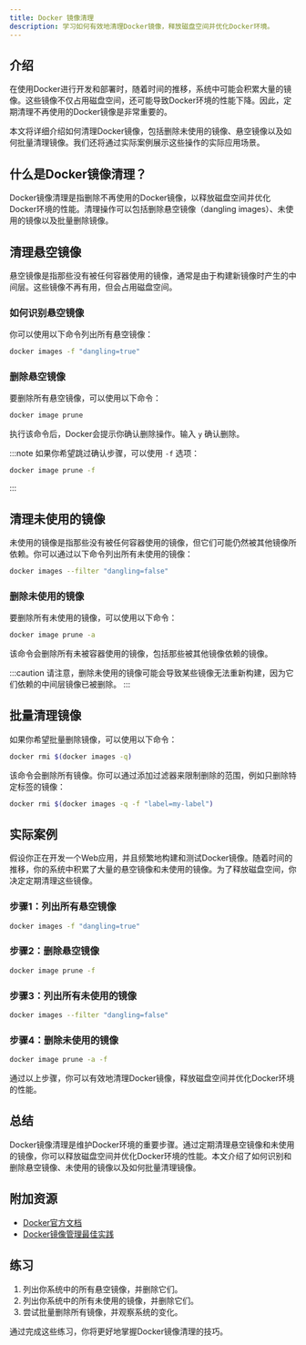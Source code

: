 ```yaml
---
title: Docker 镜像清理
description: 学习如何有效地清理Docker镜像，释放磁盘空间并优化Docker环境。
---
```


## 介绍

在使用Docker进行开发和部署时，随着时间的推移，系统中可能会积累大量的镜像。这些镜像不仅占用磁盘空间，还可能导致Docker环境的性能下降。因此，定期清理不再使用的Docker镜像是非常重要的。

本文将详细介绍如何清理Docker镜像，包括删除未使用的镜像、悬空镜像以及如何批量清理镜像。我们还将通过实际案例展示这些操作的实际应用场景。

## 什么是Docker镜像清理？

Docker镜像清理是指删除不再使用的Docker镜像，以释放磁盘空间并优化Docker环境的性能。清理操作可以包括删除悬空镜像（dangling images）、未使用的镜像以及批量删除镜像。

## 清理悬空镜像

悬空镜像是指那些没有被任何容器使用的镜像，通常是由于构建新镜像时产生的中间层。这些镜像不再有用，但会占用磁盘空间。

### 如何识别悬空镜像

你可以使用以下命令列出所有悬空镜像：

```bash
docker images -f "dangling=true"
```

### 删除悬空镜像

要删除所有悬空镜像，可以使用以下命令：

```bash
docker image prune
```

执行该命令后，Docker会提示你确认删除操作。输入 `y` 确认删除。

:::note
如果你希望跳过确认步骤，可以使用 `-f` 选项：

```bash
docker image prune -f
```
:::

## 清理未使用的镜像

未使用的镜像是指那些没有被任何容器使用的镜像，但它们可能仍然被其他镜像所依赖。你可以通过以下命令列出所有未使用的镜像：

```bash
docker images --filter "dangling=false"
```

### 删除未使用的镜像

要删除所有未使用的镜像，可以使用以下命令：

```bash
docker image prune -a
```

该命令会删除所有未被容器使用的镜像，包括那些被其他镜像依赖的镜像。

:::caution
请注意，删除未使用的镜像可能会导致某些镜像无法重新构建，因为它们依赖的中间层镜像已被删除。
:::

## 批量清理镜像

如果你希望批量删除镜像，可以使用以下命令：

```bash
docker rmi $(docker images -q)
```

该命令会删除所有镜像。你可以通过添加过滤器来限制删除的范围，例如只删除特定标签的镜像：

```bash
docker rmi $(docker images -q -f "label=my-label")
```

## 实际案例

假设你正在开发一个Web应用，并且频繁地构建和测试Docker镜像。随着时间的推移，你的系统中积累了大量的悬空镜像和未使用的镜像。为了释放磁盘空间，你决定定期清理这些镜像。

### 步骤1：列出所有悬空镜像

```bash
docker images -f "dangling=true"
```

### 步骤2：删除悬空镜像

```bash
docker image prune -f
```

### 步骤3：列出所有未使用的镜像

```bash
docker images --filter "dangling=false"
```

### 步骤4：删除未使用的镜像

```bash
docker image prune -a -f
```

通过以上步骤，你可以有效地清理Docker镜像，释放磁盘空间并优化Docker环境的性能。

## 总结

Docker镜像清理是维护Docker环境的重要步骤。通过定期清理悬空镜像和未使用的镜像，你可以释放磁盘空间并优化Docker环境的性能。本文介绍了如何识别和删除悬空镜像、未使用的镜像以及如何批量清理镜像。

## 附加资源

- [Docker官方文档](https://docs.docker.com/)
- [Docker镜像管理最佳实践](https://docs.docker.com/develop/develop-images/dockerfile_best-practices/)

## 练习

1. 列出你系统中的所有悬空镜像，并删除它们。
2. 列出你系统中的所有未使用的镜像，并删除它们。
3. 尝试批量删除所有镜像，并观察系统的变化。

通过完成这些练习，你将更好地掌握Docker镜像清理的技巧。